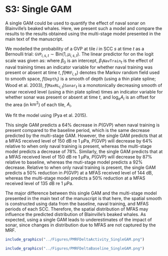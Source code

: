 # S3: Single GAM {.unlisted .unnumbered}

A single GAM could be used to quantify the effect of naval sonar on Blainville's beaked whales. Here, we present such a model and compare the results to the results obtained using the multi-stage model presented in the main text of the manuscript.  

We modelled the probability of a GVP at tile $i$ in SCC $s$ at time $t$ as a Bernoulli trial: $\texttt{GVP}_{i,s,t} \sim \text{Bin}(1, \mu_{i,s,t})$. The linear predictor for on the logit scale was given as:
\begin{equation*}
    \text{logit}\left(\mu_{i,s,t}\right) = \beta_{0} + \beta_{1}\texttt{NavTrain}_{t} +  f(\texttt{MRF}_{i,s}) + f(\texttt{Depth}_i) + f(\texttt{MaxRL}_i,t)\texttt{Sonar}_{t} + \log_e A_i)
\end{equation*}
where $\beta_{0}$ is an intercept, $\beta_{1}\texttt{NavTrain}_{t}$ is the effect of naval training times an indicator variable for whether naval training was present or absent at time $t$,  $f(\texttt{MRF}_{i,s})$ denotes the Markov random field used to smooth space, $f(\texttt{Depth}_i)$ is a smooth of depth (using a thin plate spline; Wood et al. 2003), $f(\texttt{MaxRL}_{i,t})\texttt{Sonar}_{t}$ is a monotonically decreasing smooth of sonar received level (using a thin plate spline) times an indicator variable for whether sonar was present or absent at time $t$, and $\log_e A_i$ is an offset for the area (in $\text{km}^2$) of each tile, $A_i$.

We fit the model using \texttt{scam} (Pya et al. 2015).

This single GAM predicts a 64\% decrease in $P(\text{GVP})$ when naval training is present compared to the baseline period, which is the same decrease predicted by the multi-stage GAM.  However, the single GAM predicts that at a MFAS received level of 150 dB re 1 $\mu$Pa, $P(\text{GVP})$ will decrease by 64\% relative to when only naval training is present, whereas the multi-stage model predicts a decrease of 78\%. Similarly, the single GAM predicts that at a MFAS received level of 150 dB re 1 $\mu$Pa, $P(\text{GVP})$ will decrease by 87\% relative to baseline, whereas the muti-stage model predicts a 92\% decrease. Relative to when only naval training is present, the single GAM predicts a 50\% reduction in $P(\text{GVP})$ at a MFAS received level of 144 dB, whereas the multi-stage model predicts a 50\% reduction at a MFAS received level of 135 dB re 1 $\mu$Pa.

The major difference between this single GAM and the multi-stage model presented in the main text of the manuscript is that here, the spatial smooth is constructed using data from the baseline, naval training, and MFAS periods of each SCC.  Therefore, the spatial distribution of MFAS may influence the predicted distribution of Blainville's beaked whales. As expected, using a single GAM leads to underestimates of the impact of sonar, since changes in distribution due to MFAS are not captured by the MRF.

```r
include_graphics("../Figures/PMRFDeltaActivity_SingleGAM.png")
```

```r
include_graphics("../Figures/PMRFDeltaBaseline_SingleGAM.png")
```

